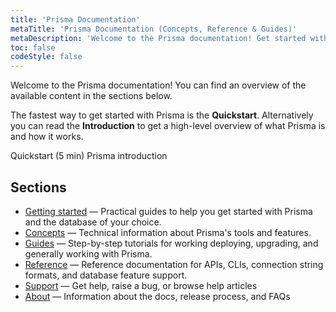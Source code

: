 ```yaml
---
title: 'Prisma Documentation'
metaTitle: 'Prisma Documentation (Concepts, Reference & Guides)'
metaDescription: 'Welcome to the Prisma documentation! Get started with Prisma and connect it to your database, read about the main Prisma concepts and explore the API reference.'
toc: false
codeStyle: false
---
```


<TopBlock>

Welcome to the Prisma documentation! You can find an overview of the available content in the sections below.

The fastest way to get started with Prisma is the **Quickstart**. Alternatively you can read the **Introduction** to get a high-level overview of what Prisma is and how it works.

<ButtonLink color="dark" type="primary" href="getting-started/quickstart-typescript/">
  Quickstart (5 min)
</ButtonLink>
<ButtonLink color="dark" type="primary" href="concepts/overview/what-is-prisma">
  Prisma introduction
</ButtonLink>

</TopBlock>

## Sections

* [Getting started](getting-started) &mdash; Practical guides to help you get started with Prisma and the database of your choice.
* [Concepts](concepts) &mdash; Technical information about Prisma's tools and features.
* [Guides](guides) &mdash; Step-by-step tutorials for working deploying, upgrading, and generally working with Prisma.
* [Reference](reference) &mdash; Reference documentation for APIs, CLIs, connection string formats, and database feature support.
* [Support](support) &mdash; Get help, raise a bug, or browse help articles
* [About](about) &mdash; Information about the docs, release process, and FAQs

